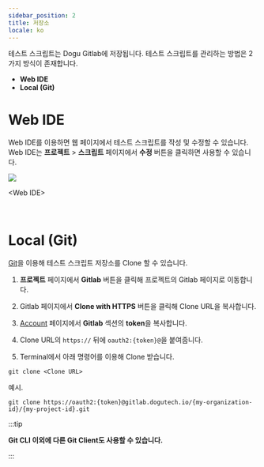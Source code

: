 ```yaml
---
sidebar_position: 2
title: 저장소
locale: ko
---
```


테스트 스크립트는 Dogu Gitlab에 저장됩니다. 테스트 스크립트를 관리하는 방법은 2가지 방식이 존재합니다.

- **Web IDE**
- **Local (Git)**

# Web IDE

Web IDE를 이용하면 웹 페이지에서 테스트 스크립트를 작성 및 수정할 수 있습니다.  
Web IDE는 **프로젝트** > **스크립트** 페이지에서 **수정** 버튼을 클릭하면 사용할 수 있습니다.

<img src="/ko/img/test/test_ide.png" />
<p style={{ fontSize: '1.3rem', textAlign: 'center' }}>&lt;Web IDE&gt;</p>

<br />

# Local (Git)

[Git](https://git-scm.com/downloads)을 이용해 테스트 스크립트 저장소를 Clone 할 수 있습니다.

1. **프로젝트** 페이지에서 **Gitlab** 버튼을 클릭해 프로젝트의 Gitlab 페이지로 이동합니다.

2. Gitlab 페이지에서 **Clone with HTTPS** 버튼을 클릭해 Clone URL을 복사합니다.

3. [Account](https://dogutech.io/account) 페이지에서 **Gitlab** 섹션의 **token**을 복사합니다.

4. Clone URL의 `https://` 뒤에 `oauth2:{token}@`을 붙여줍니다.

5. Terminal에서 아래 명령어를 이용해 Clone 받습니다.

```
git clone <Clone URL>
```

예시.

```
git clone https://oauth2:{token}@gitlab.dogutech.io/{my-organization-id}/{my-project-id}.git
```

:::tip

**Git CLI 이외에 다른 Git Client도 사용할 수 있습니다.**

:::
